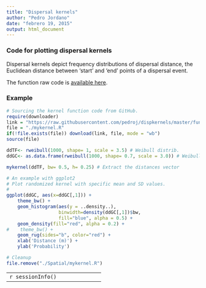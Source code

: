 ```yaml
---
title: "Dispersal kernels"
author: "Pedro Jordano"
date: "febrero 19, 2015"
output: html_document
---
```


### Code for plotting dispersal kernels

Dispersal kernels depict frequency distributions of dispersal distance, the Euclidean distance between ‘start’ and ‘end’ points of a dispersal event.  

The function raw code is [available here](https://github.com/pedroj/dispkernels/raw/master/functions/mykernel.R).   
   

### Example

```r
# Sourcing the kernel function code from GitHub.
require(downloader)
link = "https://raw.githubusercontent.com/pedroj/dispkernels/master/functions/mykernel.R"
file = "./mykernel.R"
if(!file.exists(file)) download(link, file, mode = "wb")
source(file)

ddTF<- rweibull(1000, shape= 1, scale = 3.5) # Weibull distrib.
ddGC<- as.data.frame(rweibull(1000, shape= 0.7, scale = 3.0)) # Weibull distrib.

mykernel(ddTF, bw= 0.5, h= 0.25) # Extract the distances vector

# An example with ggplot2
# Plot randomized kernel with specific mean and SD values.
#
ggplot(ddGC, aes(x=ddGC[,1])) +
    theme_bw() +
    geom_histogram(aes(y = ..density..), 
                   binwidth=density(ddGC[,1])$bw,
                   fill="blue", alpha = 0.5) +
    geom_density(fill="red", alpha = 0.2) +
#    theme_bw() +
    geom_rug(sides="b", color="red") +
    xlab('Distance (m)') +
    ylab('Probability')

# Cleanup
file.remove("./Spatial/mykernel.R")
```

----------------------------------
```r
sessionInfo()
```

----------------------------------
